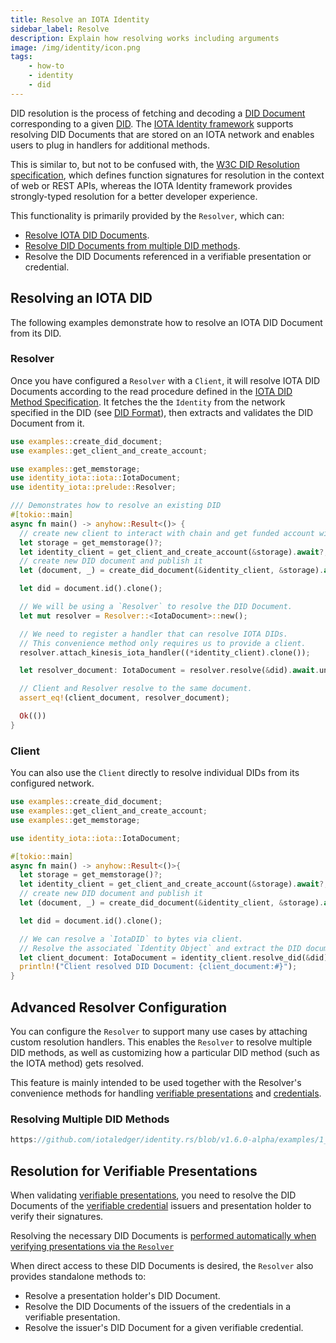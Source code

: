 ```yaml
---
title: Resolve an IOTA Identity
sidebar_label: Resolve
description: Explain how resolving works including arguments
image: /img/identity/icon.png
tags:
    - how-to
    - identity
    - did
---
```



DID resolution is the process of fetching and decoding a [DID Document](https://www.w3.org/TR/did-core/#dfn-did-documents) corresponding to a given [DID](https://www.w3.org/TR/did-core/#dfn-decentralized-identifiers).
The [IOTA Identity framework](https://github.com/iotaledger/identity.rs) supports resolving DID Documents that are
stored on an IOTA network and enables users to plug in handlers for additional methods.

This is similar to, but not to be confused with,
the [W3C DID Resolution specification](https://w3c-ccg.github.io/did-resolution/),
which defines function signatures for resolution in the context of web or REST APIs,
whereas the IOTA Identity framework provides strongly-typed resolution for a better developer experience.

This functionality is primarily provided by the `Resolver`, which can:

-   [Resolve IOTA DID Documents](#resolving-an-iota-did).
-   [Resolve DID Documents from multiple DID methods](#resolving-multiple-did-methods).
-   Resolve the DID Documents referenced in a verifiable presentation or credential.

## Resolving an IOTA DID

The following examples demonstrate how to resolve an IOTA DID Document from its DID.

### Resolver

Once you have configured a `Resolver` with a `Client`, it will resolve
IOTA DID Documents according to the read procedure defined in the [IOTA DID Method Specification](../../../references/iota-identity/iota-did-method-spec.mdx#read).
It fetches the the `Identity` from the network specified in the DID (see [DID Format](../../../references/iota-identity/iota-did-method-spec.mdx#did-format)),
then extracts and validates the DID Document from it.

<Tabs groupId="language" queryString>
<TabItem value="rust" label="Rust">

```rust
use examples::create_did_document;
use examples::get_client_and_create_account;

use examples::get_memstorage;
use identity_iota::iota::IotaDocument;
use identity_iota::prelude::Resolver;

/// Demonstrates how to resolve an existing DID
#[tokio::main]
async fn main() -> anyhow::Result<()> {
  // create new client to interact with chain and get funded account with keys
  let storage = get_memstorage()?;
  let identity_client = get_client_and_create_account(&storage).await?;
  // create new DID document and publish it
  let (document, _) = create_did_document(&identity_client, &storage).await?;

  let did = document.id().clone();

  // We will be using a `Resolver` to resolve the DID Document.
  let mut resolver = Resolver::<IotaDocument>::new();

  // We need to register a handler that can resolve IOTA DIDs.
  // This convenience method only requires us to provide a client.
  resolver.attach_kinesis_iota_handler((*identity_client).clone());

  let resolver_document: IotaDocument = resolver.resolve(&did).await.unwrap();

  // Client and Resolver resolve to the same document.
  assert_eq!(client_document, resolver_document);

  Ok(())
}
```

</TabItem>
</Tabs>

### Client

You can also use the `Client` directly to resolve individual DIDs from its configured network.

<Tabs groupId="language" queryString>
<TabItem value="rust" label="Rust">

```rust
use examples::create_did_document;
use examples::get_client_and_create_account;
use examples::get_memstorage;

use identity_iota::iota::IotaDocument;

#[tokio::main]
async fn main() -> anyhow::Result<()>{
  let storage = get_memstorage()?;
  let identity_client = get_client_and_create_account(&storage).await?;
  // create new DID document and publish it
  let (document, _) = create_did_document(&identity_client, &storage).await?;

  let did = document.id().clone();

  // We can resolve a `IotaDID` to bytes via client.
  // Resolve the associated `Identity Object` and extract the DID document from it.
  let client_document: IotaDocument = identity_client.resolve_did(&did).await?;
  println!("Client resolved DID Document: {client_document:#}");
}
```

</TabItem>
</Tabs>

## Advanced Resolver Configuration

You can configure the `Resolver` to support many use cases by attaching custom resolution handlers.
This enables the `Resolver` to resolve multiple DID methods, as well as customizing how
a particular DID method (such as the IOTA method) gets resolved.

This feature is mainly intended to be used together with the Resolver's convenience methods for
handling [verifiable presentations](../verifiable-presentations/create-and-validate.mdx)
and [credentials](./../../explanations/verifiable-credentials.mdx).

### Resolving Multiple DID Methods

<Tabs groupId="language" queryString>
<TabItem value="rust" label="Rust">

```rust reference
https://github.com/iotaledger/identity.rs/blob/v1.6.0-alpha/examples/1_advanced/5_custom_resolution.rs
```

</TabItem>
</Tabs>

## Resolution for Verifiable Presentations

When validating [verifiable presentations](./../verifiable-presentations/create-and-validate.mdx), you need to
resolve the DID Documents of the [verifiable credential](./../../explanations/verifiable-credentials.mdx) issuers
and presentation holder to verify their signatures.

Resolving the necessary DID Documents is
[performed automatically when verifying presentations via the `Resolver`](../verifiable-presentations/create-and-validate.mdx#example-code)

When direct access to these DID Documents is desired, the `Resolver` also provides standalone methods to:

-   Resolve a presentation holder's DID Document.
-   Resolve the DID Documents of the issuers of the credentials in a verifiable presentation.
-   Resolve the issuer's DID Document for a given verifiable credential.
